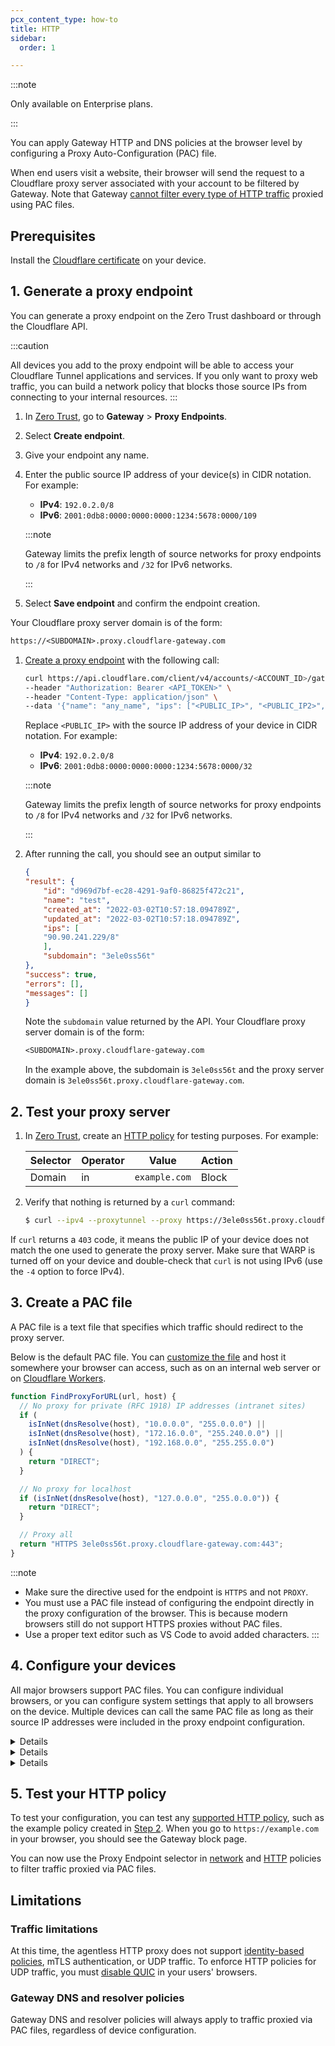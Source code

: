 ```yaml
---
pcx_content_type: how-to
title: HTTP
sidebar:
  order: 1

---
```



:::note


Only available on Enterprise plans.


:::

You can apply Gateway HTTP and DNS policies at the browser level by configuring a Proxy Auto-Configuration (PAC) file.

<GlossaryDefinition term="PAC file" prepend="A PAC file is" />

When end users visit a website, their browser will send the request to a Cloudflare proxy server associated with your account to be filtered by Gateway. Note that Gateway [cannot filter every type of HTTP traffic](#limitations) proxied using PAC files.

## Prerequisites

Install the [Cloudflare certificate](/cloudflare-one/connections/connect-devices/warp/user-side-certificates/) on your device.

## 1. Generate a proxy endpoint

You can generate a proxy endpoint on the Zero Trust dashboard or through the Cloudflare API.

:::caution

All devices you add to the proxy endpoint will be able to access your Cloudflare Tunnel applications and services. If you only want to proxy web traffic, you can build a network policy that blocks those source IPs from connecting to your internal resources. 
:::

<Tabs>

<TabItem label="Dashboard">

1. In [Zero Trust](https://one.dash.cloudflare.com/), go to **Gateway** > **Proxy Endpoints**.

2. Select **Create endpoint**.

3. Give your endpoint any name.

4. Enter the public source IP address of your device(s) in CIDR notation. For example:

   * **IPv4**: `192.0.2.0/8`
   * **IPv6**: `2001:0db8:0000:0000:0000:1234:5678:0000/109`

   :::note


   Gateway limits the prefix length of source networks for proxy endpoints to `/8` for IPv4 networks and `/32` for IPv6 networks.


   :::

5. Select **Save endpoint** and confirm the endpoint creation.

Your Cloudflare proxy server domain is of the form:

```txt
https://<SUBDOMAIN>.proxy.cloudflare-gateway.com
```

</TabItem>

<TabItem label="API">

1. [Create a proxy endpoint](/api/operations/zero-trust-gateway-proxy-endpoints-create-proxy-endpoint) with the following call:

   ```bash
   curl https://api.cloudflare.com/client/v4/accounts/<ACCOUNT_ID>/gateway/proxy_endpoints \
   --header "Authorization: Bearer <API_TOKEN>" \
   --header "Content-Type: application/json" \
   --data '{"name": "any_name", "ips": ["<PUBLIC_IP>", "<PUBLIC_IP2>", "<PUBLIC_IP3>"]}'
   ```

   Replace `<PUBLIC_IP>` with the source IP address of your device in CIDR notation. For example:

   * **IPv4**: `192.0.2.0/8`
   * **IPv6**: `2001:0db8:0000:0000:0000:1234:5678:0000/32`

   :::note


   Gateway limits the prefix length of source networks for proxy endpoints to `/8` for IPv4 networks and `/32` for IPv6 networks.


   :::

2. After running the call, you should see an output similar to

   ```json title="Example output" {10}
   {
   "result": {
       "id": "d969d7bf-ec28-4291-9af0-86825f472c21",
       "name": "test",
       "created_at": "2022-03-02T10:57:18.094789Z",
       "updated_at": "2022-03-02T10:57:18.094789Z",
       "ips": [
       "90.90.241.229/8"
       ],
       "subdomain": "3ele0ss56t"
   },
   "success": true,
   "errors": [],
   "messages": []
   }
   ```

   Note the `subdomain` value returned by the API. Your Cloudflare proxy server domain is of the form:

   ```txt
   <SUBDOMAIN>.proxy.cloudflare-gateway.com
   ```

   In the example above, the subdomain is `3ele0ss56t` and the proxy server domain is `3ele0ss56t.proxy.cloudflare-gateway.com`.

</TabItem>

</Tabs>

## 2. Test your proxy server

1. In [Zero Trust](https://one.dash.cloudflare.com/), create an [HTTP policy](/cloudflare-one/policies/gateway/http-policies/) for testing purposes. For example:

   | Selector | Operator | Value         | Action |
   | -------- | -------- | ------------- | ------ |
   | Domain   | in       | `example.com` | Block  |

2. Verify that nothing is returned by a `curl` command:

   ```sh
   $ curl --ipv4 --proxytunnel --proxy https://3ele0ss56t.proxy.cloudflare-gateway.com https://example.com
   ```

If `curl` returns a `403` code, it means the public IP of your device does not match the one used to generate the proxy server. Make sure that WARP is turned off on your device and double-check that `curl` is not using IPv6 (use the `-4` option to force IPv4).

## 3. Create a PAC file

A PAC file is a text file that specifies which traffic should redirect to the proxy server.

Below is the default PAC file. You can [customize the file](https://developer.mozilla.org/en-US/docs/Web/HTTP/Proxy_servers_and_tunneling/Proxy_Auto-Configuration_PAC_file) and host it somewhere your browser can access, such as on an internal web server or on [Cloudflare Workers](/workers/).

```js
function FindProxyForURL(url, host) {
  // No proxy for private (RFC 1918) IP addresses (intranet sites)
  if (
    isInNet(dnsResolve(host), "10.0.0.0", "255.0.0.0") ||
    isInNet(dnsResolve(host), "172.16.0.0", "255.240.0.0") ||
    isInNet(dnsResolve(host), "192.168.0.0", "255.255.0.0")
  ) {
    return "DIRECT";
  }

  // No proxy for localhost
  if (isInNet(dnsResolve(host), "127.0.0.0", "255.0.0.0")) {
    return "DIRECT";
  }

  // Proxy all
  return "HTTPS 3ele0ss56t.proxy.cloudflare-gateway.com:443";
}
```

:::note


* Make sure the directive used for the endpoint is `HTTPS` and not `PROXY`.
* You must use a PAC file instead of configuring the endpoint directly in the proxy configuration of the browser. This is because modern browsers still do not support HTTPS proxies without PAC files.
* Use a proper text editor such as VS Code to avoid added characters. 
  :::

## 4. Configure your devices

All major browsers support PAC files. You can configure individual browsers, or you can configure system settings that apply to all browsers on the device. Multiple devices can call the same PAC file as long as their source IP addresses were included in the proxy endpoint configuration.


<Details header="Chromium-based browsers">

Chromium-based browsers (such as Google Chrome, Microsoft Edge, and Brave) rely on your operating system's proxy server settings. To configure your browser to use Gateway with PAC files, refer to the [macOS](https://support.apple.com/guide/mac-help/mchlp2591/mac) or [Windows](https://support.microsoft.com/windows/use-a-proxy-server-in-windows-03096c53-0554-4ffe-b6ab-8b1deee8dae1) documentation.


</Details>


<Details header="Mozilla Firefox">

1. In Firefox, go to **Settings** and scroll down to **Network Settings**.
2. Select **Settings**.
3. Select **Automatic proxy configuration URL**.
4. Enter the URL where your PAC file is hosted, for example `https://proxy-pac.cflr.workers.dev/3ele0ss56t.pac`.
5. Select **OK**. HTTP traffic from Firefox is now being filtered by Gateway.


</Details>


<Details header="Safari">

Safari relies on your operating system's proxy server settings. To configure your browser to use Gateway with PAC files, refer to the [macOS documentation](https://support.apple.com/guide/mac-help/mchlp2591/mac).


</Details>

## 5. Test your HTTP policy

To test your configuration, you can test any [supported HTTP policy](#limitations), such as the example policy created in [Step 2](#2-test-your-proxy-server). When you go to `https://example.com` in your browser, you should see the Gateway block page.

You can now use the Proxy Endpoint selector in [network](/cloudflare-one/policies/gateway/network-policies/#proxy-endpoint) and [HTTP](/cloudflare-one/policies/gateway/http-policies/#proxy-endpoint) policies to filter traffic proxied via PAC files.

## Limitations

### Traffic limitations

At this time, the agentless HTTP proxy does not support [identity-based policies](/cloudflare-one/policies/gateway/identity-selectors/), mTLS authentication, or UDP traffic. To enforce HTTP policies for UDP traffic, you must [disable QUIC](/cloudflare-one/policies/gateway/http-policies/http3/#prevent-inspection-bypass) in your users' browsers.

### Gateway DNS and resolver policies

Gateway DNS and resolver policies will always apply to traffic proxied via PAC files, regardless of device configuration.
